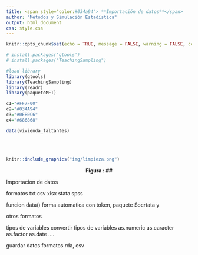 ```yaml
---
title: <span style="color:#034a94"> **Importación de datos**</span> 
author: "Métodos y Simulación Estadística"
output: html_document
css: style.css
---
```


```r
knitr::opts_chunk$set(echo = TRUE, message = FALSE, warning = FALSE, comment = NA)

# install.packages('gtools')
# install.packages("TeachingSampling")

#load library
library(gtools)
library(TeachingSampling)
library(readr)
library(paqueteMET)

c1="#FF7F00"
c2="#034A94"
c3="#0EB0C6"
c4="#686868"

data(vivienda_faltantes)

```

</br></br>

<!-- ======================================================================= -->




```r
knitr::include_graphics("img/limpieza.png")
```
<center>
**Figura : ## **
</center>


Importacion de datos

formatos 
txt
csv
xlsx
stata
spss


funcion data()
forma automatica con token, paquete Socrtata
y

otros formatos


tipos de variables
convertir tipos de variables 
  as.numeric
  as.caracter
  as.factor
  as.date
  ....
  
guardar datos
formatos 
rda, csv





